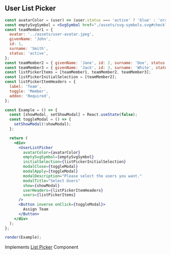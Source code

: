 
## User List Picker

```jsx live=true
const avatarColor = (user) => (user.status === 'active' ? 'blue' : 'orange');
const emptySvgSymbol = <SvgSymbol href="./assets/svg-symbols.svg#checklist-incomplete" />;
const teamMember1 = {
  avatar: '../assets/user-avatar.jpeg',
  givenName: 'John',
  id: 1,
  surname: 'Smith',
  status: 'active',
};
const teamMember2 = { givenName: 'Jane', id: 2, surname: 'Doe', status: 'active' };
const teamMember3 = { givenName: 'Jack', id: 3, surname: 'White', status: 'pending' };
const listPickerItems = [teamMember1, teamMember2, teamMember3];
const listPickerInitialSelection = [teamMember2];
const listPickerItemHeaders = {
  label: 'Team',
  toggle: 'Member',
  addon: 'Required',
};

const Example = () => {
  const [showModal, setShowModal] = React.useState(false);
  const toggleModal = () => {
    setShowModal(!showModal);
  };

  return (
    <div>
      <UserListPicker
        avatarColor={avatarColor}
        emptySvgSymbol={emptySvgSymbol}
        initialSelection={listPickerInitialSelection}
        modalClose={toggleModal}
        modalApply={toggleModal}
        modalDescription="Please select the users you want."
        modalTitle="Select Users"
        show={showModal}
        userHeaders={listPickerItemHeaders}
        users={listPickerItems}
      />
      <Button inverse onClick={toggleModal}>
        Assign Team
      </Button>
    </div>
  );
};

render(Example);
```

<DesignNotes>
  Implements <a href="/list-picker">List Picker</a> Component
</DesignNotes>
<Props componentName="UserListPicker" />
